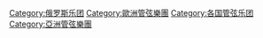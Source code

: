 [[Category:俄罗斯乐团|Category:俄罗斯乐团]]
[[Category:歐洲管弦樂團|Category:歐洲管弦樂團]]
[[Category:各国管弦乐团|Category:各国管弦乐团]]
[[Category:亞洲管弦樂團|Category:亞洲管弦樂團]]